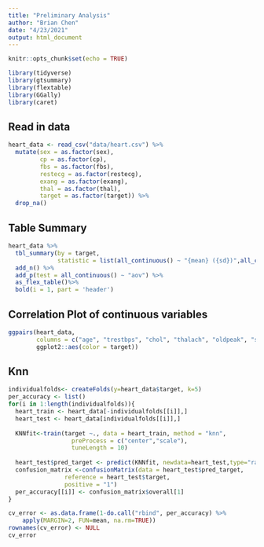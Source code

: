 ```yaml
---
title: "Preliminary Analysis"
author: "Brian Chen"
date: "4/23/2021"
output: html_document
---
```


```r
knitr::opts_chunk$set(echo = TRUE)

library(tidyverse)
library(gtsummary)
library(flextable)
library(GGally)
library(caret)
```

## Read in data

```r
heart_data <- read_csv("data/heart.csv") %>%
  mutate(sex = as.factor(sex),
         cp = as.factor(cp),
         fbs = as.factor(fbs),
         restecg = as.factor(restecg),
         exang = as.factor(exang),
         thal = as.factor(thal),
         target = as.factor(target)) %>%
  drop_na()
```

## Table Summary

```r
heart_data %>% 
  tbl_summary(by = target,
              statistic = list(all_continuous() ~ "{mean} ({sd})",all_categorical()~"{n} / {N} ({p}%)")) %>%
  add_n() %>%
  add_p(test = all_continuous() ~ "aov") %>%
  as_flex_table()%>%
  bold(i = 1, part = 'header')

```

## Correlation Plot of continuous variables

```r
ggpairs(heart_data, 
        columns = c("age", "trestbps", "chol", "thalach", "oldpeak", "slope", "ca"),
        ggplot2::aes(color = target))
```

## Knn
```r

individualfolds<- createFolds(y=heart_data$target, k=5)
per_accuracy <- list()
for(i in 1:length(individualfolds)){
  heart_train <- heart_data[-individualfolds[[i]],]
  heart_test <- heart_data[individualfolds[[i]],]
    
  KNNfit<-train(target ~., data = heart_train, method = "knn",
                  preProcess = c("center","scale"),
                  tuneLength = 10)
    
  heart_test$pred_target <- predict(KNNfit, newdata=heart_test,type="raw")
  confusion_matrix <-confusionMatrix(data = heart_test$pred_target,
                reference = heart_test$target, 
                positive = "1")
  per_accuracy[[i]] <- confusion_matrix$overall[1]
}

cv_error <- as.data.frame(1-do.call("rbind", per_accuracy) %>%
    apply(MARGIN=2, FUN=mean, na.rm=TRUE))
rownames(cv_error) <- NULL
cv_error


```
